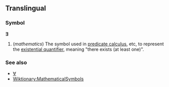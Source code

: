 ==Translingual==
===Symbol===
'''∃'''

#(''mathematics'') The symbol used in [[predicate calculus]], etc, to represent the [[existential quantifier]], meaning "there exists (at least one)".

===See also===
*[[∀]]
*[[Wiktionary:MathematicalSymbols]]